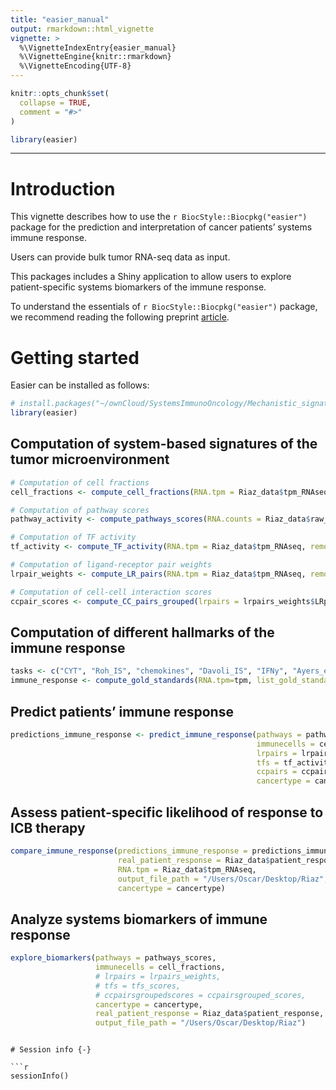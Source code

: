 ```yaml
---
title: "easier_manual"
output: rmarkdown::html_vignette
vignette: >
  %\VignetteIndexEntry{easier_manual}
  %\VignetteEngine{knitr::rmarkdown}
  %\VignetteEncoding{UTF-8}
---
```


```r
knitr::opts_chunk$set(
  collapse = TRUE,
  comment = "#>"
)
```

```r
library(easier)
```

---

# Introduction {#introduction} 

This vignette describes how to use the `r BiocStyle::Biocpkg("easier")` package for the prediction and interpretation of cancer patients' systems immune response.

Users can provide bulk tumor RNA-seq data as input.

This packages includes a Shiny application to allow users to explore patient-specific systems biomarkers of the immune response.

To understand the essentials of `r BiocStyle::Biocpkg("easier")` package, we recommend reading the following preprint [article](https://www.biorxiv.org/content/10.1101/2021.02.05.429977v1).

# Getting started {#gettingstarted}

Easier can be installed as follows:

```r
# install.packages("~/ownCloud/SystemsImmunoOncology/Mechanistic_signatures_project/easier_1.0.3.tar.gz", repos = NULL, type="source")
library(easier)
````

## Computation of system-based signatures of the tumor microenvironment

```r
# Computation of cell fractions
cell_fractions <- compute_cell_fractions(RNA.tpm = Riaz_data$tpm_RNAseq)

# Computation of pathway scores
pathway_activity <- compute_pathways_scores(RNA.counts = Riaz_data$raw_counts_RNAseq, remove.genes.ICB_proxies = TRUE)

# Computation of TF activity
tf_activity <- compute_TF_activity(RNA.tpm = Riaz_data$tpm_RNAseq, remove.genes.ICB_proxies = FALSE)

# Computation of ligand-receptor pair weights
lrpair_weights <- compute_LR_pairs(RNA.tpm = Riaz_data$tpm_RNAseq, remove.genes.ICB_proxies = FALSE, cancertype = "pancan")

# Computation of cell-cell interaction scores
ccpair_scores <- compute_CC_pairs_grouped(lrpairs = lrpairs_weights$LRpairs, cancertype = "pancan")
````

## Computation of different hallmarks of the immune response

```r
tasks <- c("CYT", "Roh_IS", "chemokines", "Davoli_IS", "IFNy", "Ayers_expIS", "Tcell_inflamed", "RIR", "TLS")
immune_response <- compute_gold_standards(RNA.tpm=tpm, list_gold_standards=tasks, cancertype=cancer_type, output_file_path=tmp_file_path)
```

## Predict patients' immune response

```r
predictions_immune_response <- predict_immune_response(pathways = pathways_activity,
                                                       immunecells = cell_fractions,
                                                       lrpairs = lrpairs_weights,
                                                       tfs = tf_activity,
                                                       ccpairs = ccpairs_scores,
                                                       cancertype = cancertype)
```



## Assess patient-specific likelihood of response to ICB therapy

```r
compare_immune_response(predictions_immune_response = predictions_immune_response,
                        real_patient_response = Riaz_data$patient_response,
                        RNA.tpm = Riaz_data$tpm_RNAseq,
                        output_file_path = "/Users/Oscar/Desktop/Riaz",
                        cancertype = cancertype)
```

## Analyze systems biomarkers of immune response

```r
explore_biomarkers(pathways = pathways_scores,
                   immunecells = cell_fractions,
                   # lrpairs = lrpairs_weights,
                   # tfs = tfs_scores,
                   # ccpairsgroupedscores = ccpairsgrouped_scores,
                   cancertype = cancertype,
                   real_patient_response = Riaz_data$patient_response,
                   output_file_path = "/Users/Oscar/Desktop/Riaz")
````

```

# Session info {-}

```r
sessionInfo()
```

